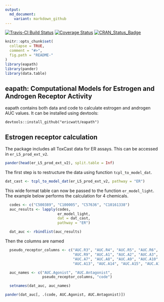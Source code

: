 ```yaml
---
output:
  md_document:
    variant: markdown_github
---
```


<!-- README.md is generated from README.Rmd. Please edit that file -->

[![Travis-CI Build Status](https://travis-ci.org/ericwatt/eapath.svg?branch=master)](https://travis-ci.org/ericwatt/eapath)
[![Coverage Status](https://img.shields.io/codecov/c/github/ericwatt/eapath/master.svg)](https://codecov.io/github/ericwatt/eapath?branch=master)
[![CRAN_Status_Badge](http://www.r-pkg.org/badges/version/eapath)](https://cran.r-project.org/package=eapath)

```r
knitr::opts_chunk$set(
  collapse = TRUE,
  comment = "#>",
  fig.path = "README-"
)
library(eapath)
library(pander)
library(data.table)
```

## eapath: Computational Models for Estrogen and Androgen Receptor Activity

eapath contains both data and code to calculate estrogen and androgen AUC values. 
It can be installed using devtools:

```
devtools::install_github("ericwatt/eapath")
```

## Estrogen receptor calculation

The package includes all ToxCast data for ER assays. 
This can be accessed in `er_L5_prod_ext_v2`.

```r
pander(head(er_L5_prod_ext_v2), split.table = Inf)
```

The first step is to restructure the data using function `tcpl_to_model_dat`.

```r
dat_cast <- tcpl_to_model_dat(er_L5_prod_ext_v2, pathway = "ER")
```

This wide format table can now be passed to the function `er_model_light`.
The example below performs the calculation for 4 chemicals.

```r
  codes <- c("C500389", "C100005", "C57636", "C10161338")
  auc_results <- lapply(codes,
                        er_model_light,
                        dat = dat_cast,
                        pathway = "ER")

  dat_auc <- rbindlist(auc_results)
```

Then the columns are named

```r
  pseudo_receptor_columns <- c("AUC.R3", "AUC.R4", "AUC.R5", "AUC.R6", "AUC.R7", "AUC.R8",
                               "AUC.R9", "AUC.A1", "AUC.A2", "AUC.A3", "AUC.A4", "AUC.A5", "AUC.A6",
                               "AUC.A7", "AUC.A8", "AUC.A9", "AUC.A10", "AUC.A11", "AUC.A12",
                               "AUC.A13", "AUC.A14", "AUC.A15", "AUC.A17", "AUC.A18")

  auc_names <- c("AUC.Agonist", "AUC.Antagonist",
                 pseudo_receptor_columns, "code")

  setnames(dat_auc, auc_names)
```

```r
pander(dat_auc[, .(code, AUC.Agonist, AUC.Antagonist)])
```
